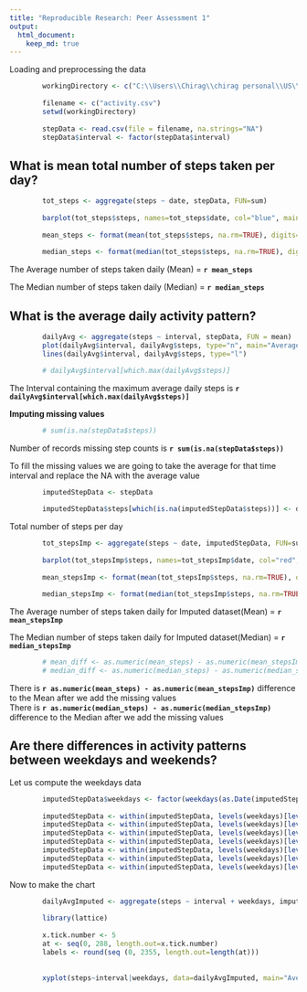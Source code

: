 ```yaml
---
title: "Reproducible Research: Peer Assessment 1"
output: 
  html_document:
    keep_md: true
---
```



Loading and preprocessing the data
```r
        workingDirectory <- c("C:\\Users\\Chirag\\chirag personal\\US\\coursera\\RepData\\RepData_PeerAssessment1")
       
        filename <- c("activity.csv")
        setwd(workingDirectory)
        
        stepData <- read.csv(file = filename, na.strings="NA")
        stepData$interval <- factor(stepData$interval)

```
## What is mean total number of steps taken per day?

```r
        tot_steps <- aggregate(steps ~ date, stepData, FUN=sum)
        
        barplot(tot_steps$steps, names=tot_steps$date, col="blue", main="Total Daily Steps",xlab="Date", ylab="Total Steps")
        
        mean_steps <- format(mean(tot_steps$steps, na.rm=TRUE), digits=2, nsmall=2)
        
        median_steps <- format(median(tot_steps$steps, na.rm=TRUE), digits=2, nsmall=2)

```
The Average number of steps taken daily (Mean) = **`r mean_steps`  **  

The Median number of steps taken daily (Median) = **`r median_steps`**

## What is the average daily activity pattern?
```r
        dailyAvg <- aggregate(steps ~ interval, stepData, FUN = mean)
        plot(dailyAvg$interval, dailyAvg$steps, type="n", main="Average Daily Activity Pattern",xlab="Interval", ylab="Average Steps")
        lines(dailyAvg$interval, dailyAvg$steps, type="l")

        # dailyAvg$interval[which.max(dailyAvg$steps)]
```

The Interval containing the maximum average daily steps is **`r dailyAvg$interval[which.max(dailyAvg$steps)]`**  

**Imputing missing values**

```r
        # sum(is.na(stepData$steps))
```

Number of records missing step counts is **`r sum(is.na(stepData$steps))`**

To fill the missing values we are going to take the average for that time interval and replace the NA with the average value

```r
        imputedStepData <- stepData
        
        imputedStepData$steps[which(is.na(imputedStepData$steps))] <- dailyAvg$steps[imputedStepData$interval[which(is.na(imputedStepData$steps))]]

```
Total number of steps per day
```r
        tot_stepsImp <- aggregate(steps ~ date, imputedStepData, FUN=sum)
        
        barplot(tot_stepsImp$steps, names=tot_stepsImp$date, col="red", main="Total Daily Steps (Imputed)",xlab="Date", ylab="Total Steps")
        
        mean_stepsImp <- format(mean(tot_stepsImp$steps, na.rm=TRUE), digits=2, nsmall=2)
        
        median_stepsImp <- format(median(tot_stepsImp$steps, na.rm=TRUE), digits=2, nsmall=2)

```
The Average number of steps taken daily for Imputed dataset(Mean) = **`r mean_stepsImp`  **  

The Median number of steps taken daily for Imputed dataset(Median) = **`r median_stepsImp`**

```r
        # mean_diff <- as.numeric(mean_steps) - as.numeric(mean_stepsImp)
        # median_diff <- as.numeric(median_steps) - as.numeric(median_stepsImp)
```

There is **`r as.numeric(mean_steps) - as.numeric(mean_stepsImp)`** difference to the Mean after we add the missing values  
There is **`r as.numeric(median_steps) - as.numeric(median_stepsImp)`** difference to the Median after we add the missing values  

## Are there differences in activity patterns between weekdays and weekends?

Let us compute the weekdays data

```r
        imputedStepData$weekdays <- factor(weekdays(as.Date(imputedStepData$date)))
        
        imputedStepData <- within(imputedStepData, levels(weekdays)[levels(weekdays) == "Monday"] <- "Weekdays")
        imputedStepData <- within(imputedStepData, levels(weekdays)[levels(weekdays) == "Tuesday"] <- "Weekdays")
        imputedStepData <- within(imputedStepData, levels(weekdays)[levels(weekdays) == "Wednesday"] <- "Weekdays")
        imputedStepData <- within(imputedStepData, levels(weekdays)[levels(weekdays) == "Thursday"] <- "Weekdays")
        imputedStepData <- within(imputedStepData, levels(weekdays)[levels(weekdays) == "Friday"] <- "Weekdays")
        imputedStepData <- within(imputedStepData, levels(weekdays)[levels(weekdays) == "Saturday"] <- "Weekends")
        imputedStepData <- within(imputedStepData, levels(weekdays)[levels(weekdays) == "Sunday"] <- "Weekends")
```
Now to make the chart
```r
        dailyAvgImputed <- aggregate(steps ~ interval + weekdays, imputedStepData, FUN = mean)
        
        library(lattice)
        
        x.tick.number <- 5
        at <- seq(0, 288, length.out=x.tick.number)
        labels <- round(seq (0, 2355, length.out=length(at)))
        
        
        xyplot(steps~interval|weekdays, data=dailyAvgImputed, main="Average for Intervals Weekdays v/s Weekends (Imputed)", layout=c(1,2), type="l",  scales=list(x=list(at=at, labels=labels)))
```